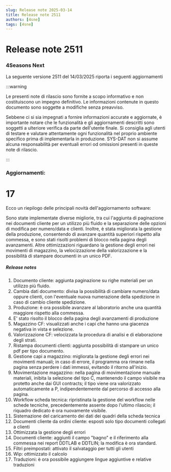 ```yaml
---
slug: Release note 2025-03-14
title: Release note 2511
authors: [4sne]
tags: [4sne]
---
```


# Release note 2511

### 4Seasons Next

La seguente versione 2511 del 14/03/2025 riporta i seguenti aggiornamenti

:::warning

Le presenti note di rilascio sono fornite a scopo informativo e non costituiscono un impegno definitivo. Le informazioni contenute in questo documento sono soggette a modifiche senza preavviso.

Sebbene ci si sia impegnati a fornire informazioni accurate e aggiornate, è importante notare che le funzionalità e gli aggiornamenti descritti sono soggetti a ulteriore verifica da parte dell'utente finale.  Si consiglia agli utenti di testare e valutare attentamente ogni funzionalità nel proprio ambiente specifico prima di implementarla in produzione.
SYS-DAT non si assume alcuna responsabilità per eventuali errori od omissioni presenti in queste note di rilascio.

:::


<!-- truncate -->

### Aggiornamenti:        

#  17

Ecco un riepilogo delle principali novità dell'aggiornamento software:

Sono state implementate diverse migliorie, tra cui l'aggiunta di paginazione nei documenti cliente per un utilizzo più fluido e la separazione delle opzioni di modifica per numero/data e clienti. Inoltre, è stata migliorata la gestione della produzione, consentendo di avanzare quantità superiori rispetto alla commessa, e sono stati risolti problemi di blocco nella pagina degli avanzamenti. Altre ottimizzazioni riguardano la gestione degli errori nei movimenti di magazzino, la velocizzazione della valorizzazione e la possibilità di stampare documenti in un unico PDF.


##### Release notes

1. Documento cliente: aggiunta paginazione su righe materiali per un utilizzo più fluido. 
1. Cambia dati documento: divisa la possibilità di cambiare numero/data oppure clienti, con l'eventuale nuova numerazione della spedizione in caso di cambio cliente spedizione. 
1. Produzione: è ora possibile avanzare al laboratorio anche una quantità maggiore rispetto alla commessa. 
1. E' stato risolto il blocco della pagina degli avanzamenti di produzione 
1. Magazzino CF: visualizzati anche i capi che hanno una giacenza negativa in&nbsp;vista e selezione. 
1. Valorizzazione CF: velocizzata la procedura di analisi e di elaborazione degli strati. 
1. Ristampa documenti clienti: aggiunta possibilità di stampare un unico pdf per tipo documento. 
1. Gestione capi a magazzino: migliorata la gestione degli errori nei movimenti manuali; in caso di errore, il programma ora rimane nella pagina senza perdere i dati immessi, evitando il ritorno all'inizio. 
1. Movimentazione magazzino: nella pagina di movimentazione manuale materiali, inibita la selezione del tipo C, mantenendo il campo visibile ma protetto anche dai GUI contracts; il tipo viene ora valorizzato automaticamente a P, indipendentemente dal percorso di accesso alla pagina.  
1. Workflow scheda tecnica: ripristinata la gestione del workflow nelle schede tecniche, precedentemente assente dopo l'ultimo rilascio; il riquadro dedicato è ora nuovamente visibile. 
1. Sistemazione del caricamento dei dati dei quadri della scheda tecnica 
1. Documenti cliente da ordini cliente: esposti solo tipo documenti collegati a clienti 
1. Ottimizzata la gestione degli errori 
1. Documenti cliente: aggiunti il campo &quot;bagno&quot; e il riferimento alla commessa nei report DDTLAB e DDTLIN; la modifica è ora standard.  
1. Filtri preimpostati: attivato il salvataggio per tutti gli utenti 
1. Wip: ottimizzato il calcolo 
1. Traduzioni: è ora possibile aggiungere lingue aggiuntive e relative traduzioni  

